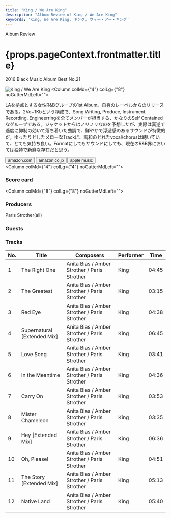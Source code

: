 ```yaml
---
title: "King / We Are King"
description: "Album Review of King / We Are King"
keywords: 'King, We Are King, キング, ウィー・アー・キング'
---
```




<p className="largeP">Album Review</p>
<h1 className="h1--no--margin">{props.pageContext.frontmatter.title}</h1>
<p className="largeP"><Link to="/best50/2016/">2016 Black Music Album Best No.21</Link></p>

<Row  className="image-card-group">
	<Column colMd={"3"} colLg={"4"} noGutterMdLeft="">
    <ImageCard>

![King / We Are King](../../images/cd/king1L.jpg) 
</ImageCard>
	</Column>
	<Column colMd={"4"} colLg={"8"} noGutterMdLeft="">
	  <p>
	  LAを拠点とする女性R&Bグループの1st Album。自身のレーベルからのリリースである。2Vo+1Kbという構成で、Song Writing, Produce, Instrument, Recording, Engineerringを全てメンバーが担当する、かなりのSelf Containedなグループである。ジャケットからはノリノリなのを予想したが、実際は真逆で適度に抑制の効いて落ち着いた曲調で、鮮やかで浮遊感のあるサウンドが特徴的だ。ゆったりとしたメローなTrackに、調和のとれたvocal/chorusは聴いていて、とても気持ち良い。Formatにしてもサウンドにしても、現在のR&B界においては独特で新鮮な存在だと思う。
		</p>
	  <div>
	    <Button href="https://amzn.to/3hEp1g5" kind="primary" size="small" renderIcon={ArrowUpRight24}>
        amazon.com
      </Button>
      <Button href="https://amzn.to/35LQudd" kind="secondary" size="small" renderIcon={ArrowUpRight24}>
        amazon.co.jp
      </Button>
			<Button href="https://apple.co/3hIiFfz" kind="tertiary" size="small" renderIcon={ArrowUpRight24}>
        apple music
      </Button>
	  </div>
	</Column>
</Row>
<Row >
	<Column colMd={"4"} colLg={"4"} noGutterMdLeft="">
		<div>
  		<h3>Score card</h3>
			<SliderJS1 value="5" />
  		<SliderJS2 value="2" />
			<SliderJS3 value="1" />
  		<SliderJS4 value="9" />
		</div>
	</Column>
	<Column colMd={"8"} colLg={"8"} noGutterMdLeft="">
		<div>
			<h3>Producers</h3>
			<p>
				Paris Strother(all)
			</p>
			<h3>Guests</h3>
			<p>
			</p>
		</div>
	</Column>
</Row>

<h3>Tracks</h3>

| No. |	 Title                      |	 Composers                                   | Performer | Time	 |
| --- |	--------------------------- | -------------------------------------------- | --------- | ----- |
|	1	  |	The Right One              	| Anita Bias / Amber Strother / Paris Strother |	King     | 04:45 |
|	2	  |	The Greatest               	| Anita Bias / Amber Strother / Paris Strother |	King     | 03:15 |
|	3	  |	Red Eye                    	| Anita Bias / Amber Strother / Paris Strother |	King     | 04:38 |
|	4	  |	Supernatural [Extended Mix]	| Anita Bias / Amber Strother / Paris Strother |	King     | 06:45 |
|	5	  |	Love Song                  	| Anita Bias / Amber Strother / Paris Strother |	King     | 03:41 |
|	6	  |	In the Meantime            	| Anita Bias / Amber Strother / Paris Strother |	King     | 04:36 |
|	7	  |	Carry On                   	| Anita Bias / Amber Strother / Paris Strother |	King     | 03:53 |
|	8	  |	Mister Chameleon           	| Anita Bias / Amber Strother / Paris Strother |	King     | 03:35 |
|	9	  |	Hey [Extended Mix]         	| Anita Bias / Amber Strother / Paris Strother |	King     | 06:36 |
|	10	|	Oh, Please!                	| Anita Bias / Amber Strother / Paris Strother |	King     | 04:51 |
|	11	|	The Story [Extended Mix]   	| Anita Bias / Amber Strother / Paris Strother |	King     | 05:13 |
|	12	|	Native Land                	| Anita Bias / Amber Strother / Paris Strother |	King     | 05:40 |
